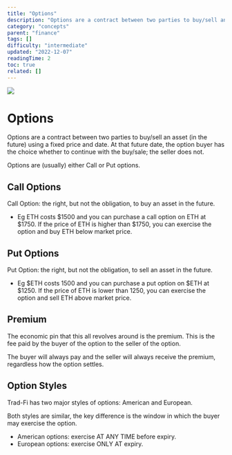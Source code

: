 ```yaml
---
title: "Options"
description: "Options are a contract between two parties to buy/sell an asset (in the future) using a fixed price and date."
category: "concepts"
parent: "finance"
tags: []
difficulty: "intermediate"
updated: "2022-12-07"
readingTime: 2
toc: true
related: []
---
```


![](/images/dopex-2.png)

# Options

Options are a contract between two parties to buy/sell an asset (in the future) using a fixed price and date. At that future date, the option buyer has the choice whether to continue with the buy/sale; the seller does not.

Options are (usually) either Call or Put options.

## Call Options

Call Option: the right, but not the obligation, to buy an asset in the future.

*   Eg ETH costs $1500 and you can purchase a call option on ETH at $1750. If the price of ETH is higher than $1750, you can exercise the option and buy ETH below market price.

## Put Options

Put Option: the right, but not the obligation, to sell an asset in the future.

*   Eg $ETH costs 1500 and you can purchase a put option on $ETH at $1250. If the price of ETH is lower than 1250, you can exercise the option and sell ETH above market price.

## Premium

The economic pin that this all revolves around is the premium. This is the fee paid by the buyer of the option to the seller of the option. 

The buyer will always pay and the seller will always receive the premium, regardless how the option settles.

## Option Styles

Trad-Fi has two major styles of options: American and European. 

Both styles are similar, the key difference is the window in which the buyer may exercise the option. 

*   American options: exercise AT ANY TIME before expiry. 
*   European options: exercise ONLY AT expiry.
